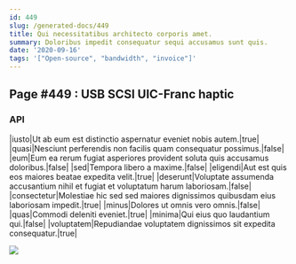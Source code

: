```yaml
---
id: 449
slug: /generated-docs/449
title: Qui necessitatibus architecto corporis amet.
summary: Doloribus impedit consequatur sequi accusamus sunt quis.
date: '2020-09-16'
tags: '["Open-source", "bandwidth", "invoice"]'
---
```



## Page #449 : USB SCSI UIC-Franc haptic
### API

|iusto|Ut ab eum est distinctio aspernatur eveniet nobis autem.|true|
|quasi|Nesciunt perferendis non facilis quam consequatur possimus.|false|
|eum|Eum ea rerum fugiat asperiores provident soluta quis accusamus doloribus.|false|
|sed|Tempora libero a maxime.|false|
|eligendi|Aut est quis eos maiores beatae expedita velit.|true|
|deserunt|Voluptate assumenda accusantium nihil et fugiat et voluptatum harum laboriosam.|false|
|consectetur|Molestiae hic sed sed maiores dignissimos quibusdam eius laboriosam impedit.|true|
|minus|Dolores ut omnis vero omnis.|false|
|quas|Commodi deleniti eveniet.|true|
|minima|Qui eius quo laudantium qui.|false|
|voluptatem|Repudiandae voluptatem dignissimos sit expedita consequatur.|true|


![](/assets/cats-1.jpg)




